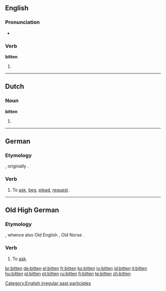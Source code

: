 ==English==

===Pronunciation===
*{{IPA|/'bitten/}}
*:{{rhymes|ɪtən}}

===Verb===
'''bitten'''

# {{past participle of|[[bite]]}}

[[Category:English irregular past participles]]

----

==Dutch==

===Noun===
'''bitten'''

# {{plural of|[[bit]]|lang=Dutch}}

----

==German==

===Etymology===
{{OHG.|de}} {{term|bitten|lang=goh}}, originally {{term|biddan|lang=de}}.

===Verb===
{{infl|de|verb|third-person singular simple present|bittet|[[past tense]]|bat|[[past participle]]|gebeten}}

# To [[ask]], [[beg]], [[plead]], [[request]].

----

==Old High German==

===Etymology===
{{proto|Germanic|bidjan|lang=goh}}, whence also Old English {{term|biddan|lang=ang}}, Old Norse {{term|biðja|lang=non}}.

===Verb===
{{infl|goh|verb}}

# To [[ask]].

[[br:bitten]]
[[de:bitten]]
[[el:bitten]]
[[fr:bitten]]
[[ko:bitten]]
[[io:bitten]]
[[id:bitten]]
[[it:bitten]]
[[hu:bitten]]
[[pl:bitten]]
[[pt:bitten]]
[[ru:bitten]]
[[fi:bitten]]
[[te:bitten]]
[[zh:bitten]]